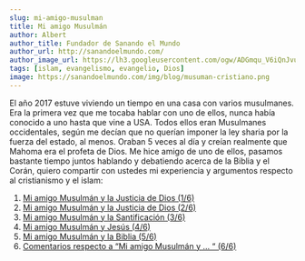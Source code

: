 ```yaml
---
slug: mi-amigo-musulman
title: Mi amigo Musulmán
author: Albert
author_title: Fundador de Sanando el Mundo
author_url: http://sanandoelmundo.com/
author_image_url: https://lh3.googleusercontent.com/ogw/ADGmqu_V6iQnJvuIOUFQJ8ebZQW6vvBd8lk0fipmF92Z
tags: [islam, evangelismo, evangelio, Dios]
image: https://sanandoelmundo.com/img/blog/musuman-cristiano.png
---
```



<Redirect to="/articles/mi-amigo-musulman" />


El año 2017 estuve viviendo un tiempo en una casa con varios musulmanes. Era la primera vez que me tocaba hablar con uno de ellos, nunca había conocido a uno hasta que vine a USA. Todos ellos eran Musulmanes occidentales, según me decían que no querían imponer la ley sharia por la fuerza del estado, al menos. Oraban 5 veces al día y creían realmente que Mahoma era el profeta de Dios. Me hice amigo de uno de ellos, pasamos bastante tiempo juntos hablando y debatiendo acerca de la Biblia y el Corán, quiero compartir con ustedes mi experiencia y argumentos respecto al cristianismo y el islam:

1. [Mi amigo Musulmán y la Justicia de Dios (1/6)](/blog/mi-amigo-musulman-1)
2. [Mi amigo Musulmán y la Justicia de Dios (2/6)](/blog/mi-amigo-musulman-2)
3. [Mi amigo Musulmán y la Santificación (3/6)](/blog/mi-amigo-musulman-3)
4. [Mi amigo Musulmán y Jesús (4/6)](/blog/mi-amigo-musulman-4)
5. [Mi amigo Musulmán y la Biblia (5/6)](/blog/mi-amigo-musulman-5)
6. [Comentarios respecto a “Mi amigo Musulmán y … “ (6/6)](/blog/mi-amigo-musulman-6)